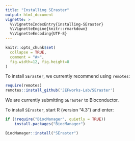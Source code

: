 ```yaml
---
title: "Installing SEraster"
output: html_document
vignette: >
  %\VignetteIndexEntry{installing-SEraster}
  %\VignetteEngine{knitr::rmarkdown}
  %\VignetteEncoding{UTF-8}
---
```


```r
knitr::opts_chunk$set(
  collapse = TRUE,
  comment = "#>",
  fig.width=12, fig.height=8
)
```

To install `SEraster`, we currently recommend using `remotes`:

``` r
require(remotes)
remotes::install_github('JEFworks-Lab/SEraster')
```

We are currently submitting `SEraster` to Bioconductor.

To install `SEraster`, start R (version "4.3") and enter:

```r
if (!require("BiocManager", quietly = TRUE))
    install.packages("BiocManager")

BiocManager::install("SEraster")
```